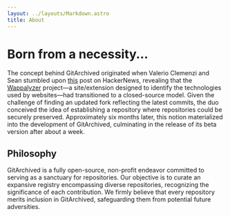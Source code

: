 ```yaml
---
layout: ../layouts/Markdown.astro
title: About
---
```


# Born from a necessity...

The concept behind GitArchived originated when Valerio Clemenzi and Sean stumbled upon [this](https://news.ycombinator.com/item?id=37236746) post on HackerNews, revealing that the [Wappalyzer](https://www.wappalyzer.com/) project—a site/extension designed to identify the technologies used by websites—had transitioned to a closed-source model. Given the challenge of finding an updated fork reflecting the latest commits, the duo conceived the idea of establishing a repository where repositories could be securely preserved. Approximately six months later, this notion materialized into the development of GitArchived, culminating in the release of its beta version after about a week.

## Philosophy

GitArchived is a fully open-source, non-profit endeavor committed to serving as a sanctuary for repositories. Our objective is to curate an expansive registry encompassing diverse repositories, recognizing the significance of each contribution. We firmly believe that every repository merits inclusion in GitArchived, safeguarding them from potential future adversities.